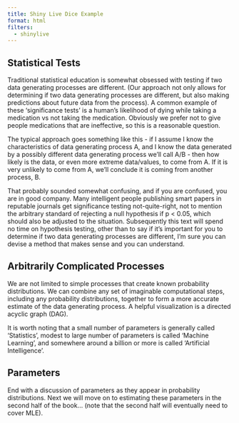 ```yaml
---
title: Shiny Live Dice Example
format: html
filters:
  - shinylive
---
```




## Statistical Tests

Traditional statistical education is somewhat obsessed with testing if two data generating processes are different. (Our approach not only allows for determining if two data generating processes are different, but also making predictions about future data from the process). A common example of these 'significance tests' is a human's likelihood of dying while taking a medication vs not taking the medication. Obviously we prefer not to give people medications that are ineffective, so this is a reasonable question.

The typical approach goes something like this - if I assume I know the characteristics of data generating process A, and I know the data generated by a possibly different data generating process we'll call A/B - then how likely is the data, or even more extreme data/values, to come from A. If it is very unlikely to come from A, we'll conclude it is coming from another process, B.

That probably sounded somewhat confusing, and if you are confused, you are in good company. Many intelligent people publishing smart papers in reputable journals get significance testing not-quite-right, not to mention the arbitrary standard of rejecting a null hypothesis if p < 0.05, which should also be adjusted to the situation. Subsequently this text will spend no time on hypothesis testing, other than to say if it's important for you to determine if two data generating processes are different, I'm sure you can devise a method that makes sense and you can understand.

## Arbitrarily Complicated Processes

We are not limited to simple processes that create known probability distributions. We can combine any set of imaginable computational steps, including any probability distributions, together to form a more accurate estimate of the data generating process. A helpful visualization is a directed acyclic graph (DAG).

It is worth noting that a small number of parameters is generally called 'Statistics', modest to large number of parameters is called 'Machine Learning', and somewhere around a billion or more is called 'Artificial Intelligence'.

## Parameters

End with a discussion of parameters as they appear in probability distributions. Next we will move on to estimating these parameters in the second half of the book... (note that the second half will eventually need to cover MLE).